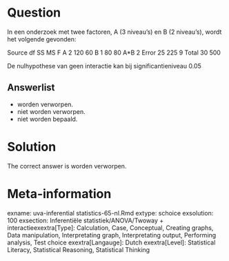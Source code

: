 Question
========

In een onderzoek met twee factoren, A (3 niveau's) en B (2 niveau's), wordt het volgende gevonden:

Source df SS MS F
A 2 120 60
B 1 80 80
A*B 2
Error 25 225 9
Total 30 500

De nulhypothese van geen interactie kan bij significantieniveau 0.05 

Answerlist
----------
* worden verworpen.
* niet worden verworpen.
* niet worden bepaald.

Solution
========

The correct answer is  worden verworpen. 

Meta-information
================
exname: uva-inferential statistics-65-nl.Rmd 
extype: schoice 
exsolution: 100 
exsection: Inferentiële statistiek/ANOVA/Twoway + interactieexextra[Type]: Calculation, Case, Conceptual, Creating graphs, Data manipulation, Interpretating graph, Interpretating output, Performing analysis, Test choice 
exextra[Langauge]: Dutch 
exextra[Level]: Statistical Literacy, Statistical Reasoning, Statistical Thinking 
